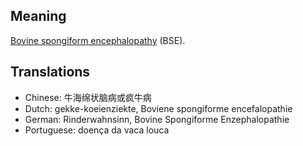 == Meaning ==

[[Bovine spongiform encephalopathy]] (BSE).

== Translations ==

*Chinese: 牛海绵状脑病或疯牛病
*Dutch: gekke-koeienziekte, Boviene spongiforme encefalopathie
*German: Rinderwahnsinn, Bovine Spongiforme Enzephalopathie
*Portuguese: doença da vaca louca